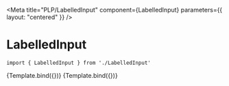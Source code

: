 
<Meta
    title="PLP/LabelledInput"
    component={LabelledInput}
    parameters={{
        layout: "centered"
    }}
/>


# LabelledInput



```
import { LabelledInput } from './LabelledInput'
```

<Canvas>
    <Story
        name="Radio"
        args={{
            name: "Homer",
            type: "radio",
            checked: true,
            onChange: action("onChange"),
            label: "Homer",
        }}
    >
        {Template.bind({})}
    </Story>
    <Story
        name="Checkbox"
        args={{
            name: "Bender",
            type: "checkbox",
            checked: false,
            onChange: action("onChange"),
            label: "Bender",
        }}
    >
        {Template.bind({})}
    </Story>
</Canvas>
